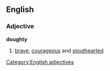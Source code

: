 ==English==
=== Adjective ===

'''doughty'''
# [[brave]], [[courageous]] and [[stouthearted]]
[[Category:English adjectives]]